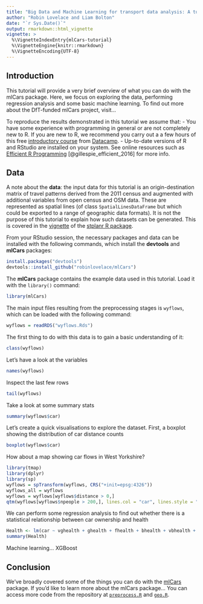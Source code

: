 ```yaml
---
title: "Big Data and Machine Learning for transport data analysis: A tutorial"
author: "Robin Lovelace and Liam Bolton"
date: "`r Sys.Date()`"
output: rmarkdown::html_vignette
vignette: >
  %\VignetteIndexEntry{mlCars-tutorial}
  %\VignetteEngine{knitr::rmarkdown}
  %\VignetteEncoding{UTF-8}
---
```


## Introduction
This tutorial will provide a very brief overview of what you can do with the mlCars package. Here, we focus on exploring the data, performing regression analysis and some basic machine learning. To find out more about the DfT-funded mlCars project, visit...

To reproduce the results demonstrated in this tutorial we assume that:
- You have some experience with programming in general or are not completely new to R. If you are new to R, we recommend you carry out a a few hours of this free [introductory course](https://www.datacamp.com/courses/free-introduction-to-r) from [Datacamp](https://www.datacamp.com/courses/free-introduction-to-r).
- Up-to-date versions of R and RStudio are installed on your system. See online resources such as [Efficient R Programming](https://csgillespie.github.io/efficientR/set-up.html#installing-r) [@gillespie_efficient_2016] for more info.

## Data
A note about the **data**: the input data for this tutorial is an origin-destination matrix of travel patterns derived from the 2011 census and augmented with additional variables from open census and OSM data. These are represented as spatial lines (of class `SpatialLinesDataFrame` but which could be exported to a range of geographic data formats). It is not the purpose of this tutorial to explain how such datasets can be generated. This is covered in the [vignette](https://cran.r-project.org/web/packages/stplanr/vignettes/introducing-stplanr.html) of the [stplanr R package](https://github.com/ropensci/stplanr).

From your RStudio session, the necessary packages and data can be installed with the following commands, which install the **devtools** and **mlCars** packages:

```r
install.packages("devtools")
devtools::install_github("robinlovelace/mlCars")
```

The **mlCars** package contains the example data used in this tutorial. Load it with the `library()` command:

```r
library(mlCars)
```

The main input files resulting from the preprocessing stages is `wyflows`, which can be loaded with the following command:

```r
wyflows = readRDS("wyflows.Rds")
```

The first thing to do with this data is to gain a basic understanding of it:

```r
class(wyflows)
```

Let's have a look at the variables
```r
names(wyflows)
```

Inspect the last few rows
```r
tail(wyflows)
```

Take a look at some summary stats
```r
summary(wyflows$car)
```

Let's create a quick visualisations to explore the dataset. First, a boxplot showing the distribution of car distance counts
```r
boxplot(wyflows$car)
```

How about a map showing car flows in West Yorkshire?
```r
library(tmap)
library(dplyr)
library(sp)
wyflows = spTransform(wyflows, CRS("+init=epsg:4326"))
wyflows_all = wyflows
wyflows = wyflows[wyflows$distance > 0,]
qtm(wyflows[wyflows$npeople > 200,], lines.col = "car", lines.style = "pretty")
```

We can perform some regression analysis to find out whether there is a statistical relationship between car ownership and health
```r
Health <- lm(car ~ vghealth + ghealth + fhealth + bhealth + vbhealth + q1624 + q2534 + q3549 + q5064 + q6574 + q75plus, data=df.wyflows)
summary(Health)
```

Machine learning...
XGBoost

## Conclusion
We've broadly covered some of the things you can do with the [mlCars](https://github.com/Robinlovelace/mlCars/) package. If you'd like to learn more about the mlCars package... You can access more code from the repository at [`preprocess.R`](https://github.com/Robinlovelace/mlCars/blob/master/vignettes/preprocess.R) and [`geo.R`](https://github.com/Robinlovelace/mlCars/blob/master/vignettes/geo.R).
